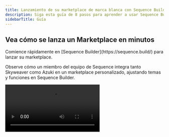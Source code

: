 ```yaml
---
title: Lanzamiento de su marketplace de marca blanca con Sequence Builder
description: Siga esta guía de 8 pasos para aprender a usar Sequence Builder, que ofrece a los creadores de juegos un marketplace de marca blanca fácil de personalizar e integrar en la experiencia de su juego, sin necesidad de conocimientos de programación.
sidebarTitle: Guía
---
```


## Vea cómo se lanza un Marketplace en minutos

<Note>
  Comience rápidamente en [Sequence Builder](https://sequence.build/) para lanzar su marketplace.
</Note>

Observe cómo un miembro del equipo de Sequence integra tanto Skyweaver como Azuki en un marketplace personalizado, ajustando temas y funciones en Sequence Builder.

<Frame>
  <video controls className="w-full aspect-video" src="/video/builder/07_Marketplace.mp4" />
</Frame>

## Lance un Marketplace

<Note>
  Comience rápidamente en [Sequence Builder](https://sequence.build/) para lanzar su marketplace.
</Note>

Siga esta guía de 8 pasos para personalizar y lanzar un marketplace de marca blanca en minutos con una colección de coleccionables basados en EVM.

<Steps>
  <Step title="Crear proyecto">
    Complete [los pasos 1-5 de la siguiente guía para crear un proyecto](/solutions/builder/getting-started#get-started).
  </Step>

  <Step title="Opcional: Crear coleccionable">
    Si ya tiene un coleccionable, pase al siguiente paso, o bien, complete [la siguiente guía para crear un coleccionable](/solutions/collectibles/contracts/deploy-an-item-collection) y [agregue una colección a su coleccionable](/solutions/builder/collections) para incluirlo en su marketplace.
  </Step>

  <Step title="Desplegar White-label Marketplace">
    Después de acceder a su proyecto y a la pestaña de navegación `Marketplace` en el menú desplegable `Monetize`, seleccione `Create my marketplace`

    <Frame>
      ![desplegar nuevo marketplace](/images/marketplace/builder_deploy_new_marketplace.png)
    </Frame>
  </Step>

  <Step title="Agregar un coleccionable al Marketplace">
    Luego, seleccione el botón `+ Add contract`, y copie y pegue una dirección de contrato en el campo para buscarlo e incluirlo en el marketplace.

    <Frame>
      ![agregar nuevo contrato al marketplace](/images/marketplace/builder_add_new_contract_to_marketplace.png)
    </Frame>

    Repita este paso hasta que esté satisfecho con la curaduría de su marketplace.
  </Step>

  <Step title="Agregar monedas soportadas">
    Agregue una moneda para operar en el marketplace, accediendo primero a la configuración de un coleccionable:

    <Frame>
      ![acceder a la configuración del coleccionable](/images/marketplace/builder_marketplace_update_settings_of_collectible.png)
    </Frame>

    Luego agregue una nueva moneda personalizada:

    <Frame>
      ![agregar nueva moneda personalizada](/images/marketplace/builder_add_new_custom_currency.png)
    </Frame>

    Ingrese el token de la moneda en el campo de búsqueda:

    <Frame>
      ![agregar nueva moneda personalizada](/images/marketplace/builder_add_new_custom_currency_2.png)
    </Frame>

    Seleccione la moneda, luego confirme y guarde:

    <Frame>
      ![agregar nueva moneda personalizada](/images/marketplace/builder_add_new_custom_currency_3.png)
    </Frame>
  </Step>

  <Step title="Elegir destino del Marketplace">
    Para cada coleccionable, elija el tipo de marketplace según cómo desea que sus usuarios operen: Sequence Market, P2P o AMM.

    <Frame>
      ![elegir tipo de marketplace](/images/marketplace/builder_markeplace_setting_update_marketplace_type.png)
    </Frame>

    #### Sequence Market

    Este tipo de marketplace permite a los usuarios crear listados y ofertas personalizadas en un libro de órdenes descentralizado, disponible para que cualquiera participe en el comercio, permitiendo expiración de órdenes, precios personalizados y tipos de moneda ERC20 personalizados, entre otras funciones.

    #### Blur

    Sus NFTs aparecerán en [https://blur.io/](https://blur.io/)

    #### OpenSea

    Sus NFTs aparecerán en [https://opensea.io/en](https://opensea.io/en)

    #### LooksRare

    Sus NFTs aparecerán en [https://looksrare.org/](https://looksrare.org/)

    #### Magic Eden

    Sus NFTs aparecerán en [https://magiceden.io/](https://magiceden.io/)
  </Step>

  <Step title="Actualizar configuración del Marketplace">
    Abra la configuración del marketplace para actualizarla.

    <Frame>
      ![configuración del marketplace](/images/marketplace/builder_marketplace_update_settings.png)
    </Frame>

    <Accordion title="General">
      ##### `Marketplace Name`

      Edite y actualice el nombre del marketplace, ubicado en la esquina superior izquierda, sobre el banner y en el título del documento web (es decir, el título de la pestaña del navegador).

      ##### `Landing Banner`

      Edite y actualice la imagen del banner ubicada en la parte superior del marketplace, que se extiende horizontalmente a lo largo de la página del marketplace.

      ##### `Description`

      Agregue una descripción para mostrar sobre el banner.

      ##### `Website`

      Agregue un sitio web externo para enlazar.

      ##### `Discord`

      Agregue un servidor de Discord para enlazar con un ícono.

      ##### `X`

      Agregue un perfil de X para enlazar con un ícono.

      ##### `Instagram`

      Agregue una cuenta de Instagram para enlazar con un ícono.

      ##### `YouTube`

      Agregue una página de YouTube para enlazar con un ícono.

      ##### `TikTok`

      Agregue una cuenta de TikTok para enlazar con un ícono.
    </Accordion>

    <Accordion title="Apariencia">
      ##### `Header Logo`

      Actualice el logo del encabezado del marketplace en la parte superior de la pantalla.

      ##### `Favicon`

      Actualice el favicon del sitio web para que se muestre en la pestaña del navegador.
    </Accordion>

    <Accordion title="Avanzado">
      ##### `Custom Subdomain`

      Agregue un dominio personalizado para que los usuarios puedan acceder al marketplace desde una URL pública de su elección que no sea generada aleatoriamente.

      ##### `Select Sequence Wallet Type`

      Seleccione el tipo de wallet [Sequence Embedded Wallet](/solutions/wallets/embedded-wallet/overview).

      ##### `Enable Multiple Supported Wallets`

      Agregue otras wallets de la comunidad, como Metamask o Coinbase.

      ##### `Enable EIP-6963 Wallets`

      EIP-6963, titulada "Multi Injected Provider Discovery", es una Propuesta de Mejora de Ethereum que introduce un método estandarizado para que las aplicaciones descentralizadas (dApps) detecten e interactúen con múltiples proveedores de wallet inyectados en una página web, evitando que las wallets se sobrepongan en el objeto global de JavaScript.
    </Accordion>

    #### Zona de peligro

    ##### `Delete Marketplace`

    Elimine el marketplace y todos sus datos; este paso es irreversible.
  </Step>

  <Step title="Lanzar Marketplace">
    Una vez que haya terminado, lance el marketplace y compártalo con amigos y la comunidad.

    <Frame>
      ![lanzar marketplace](/images/marketplace/builder_marketplace_launch.png)
    </Frame>
  </Step>
</Steps>